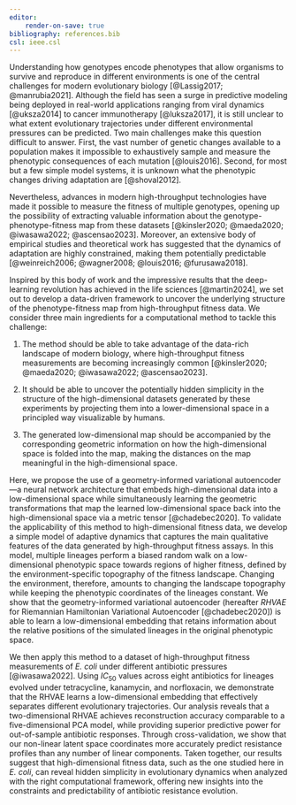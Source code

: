 ```yaml
---
editor:
    render-on-save: true
bibliography: references.bib
csl: ieee.csl
---
```


Understanding how genotypes encode phenotypes that allow organisms to survive
and reproduce in different environments is one of the central challenges for
modern evolutionary biology [@Lassig2017; @manrubia2021]. Although the field has
seen a surge in predictive modeling being deployed in real-world applications
ranging from viral dynamics [@uksza2014] to cancer immunotherapy [@luksza2017],
it is still unclear to what extent evolutionary trajectories under different
environmental pressures can be predicted. Two main challenges make this question
difficult to answer. First, the vast number of genetic changes available to a
population makes it impossible to exhaustively sample and measure the phenotypic
consequences of each mutation [@louis2016]. Second, for most but a few simple
model systems, it is unknown what the phenotypic changes driving adaptation are
[@shoval2012].

Nevertheless, advances in modern high-throughput technologies have made it
possible to measure the fitness of multiple genotypes, opening up the
possibility of extracting valuable information about the
genotype-phenotype-fitness map from these datasets [@kinsler2020; @maeda2020;
@iwasawa2022; @ascensao2023]. Moreover, an extensive body of empirical studies
and theoretical work has suggested that the dynamics of adaptation are highly
constrained, making them potentially predictable [@weinreich2006; @wagner2008;
@louis2016; @furusawa2018]. 

Inspired by this body of work and the impressive results that the deep-learning
revolution has achieved in the life sciences [@martin2024], we set out to
develop a data-driven framework to uncover the underlying structure of the
phenotype-fitness map from high-throughput fitness data. We consider three main
ingredients for a computational method to tackle this challenge:

1.  The method should be able to take advantage of the data-rich landscape of
modern biology, where high-throughput fitness measurements are becoming
increasingly common [@kinsler2020; @maeda2020; @iwasawa2022; @ascensao2023].

2. It should be able to uncover the potentially hidden simplicity in the
structure of the high-dimensional datasets generated by these experiments by
projecting them into a lower-dimensional space in a principled way visualizable
by humans.

3. The generated low-dimensional map should be accompanied by the corresponding
geometric information on how the high-dimensional space is folded into the map,
making the distances on the map meaningful in the high-dimensional space.

Here, we propose the use of a geometry-informed variational autoencoder---a
neural network architecture that embeds high-dimensional data into a
low-dimensional space while simultaneously learning the geometric
transformations that map the learned low-dimensional space back into the
high-dimensional space via a metric tensor [@chadebec2020]. To validate the
applicability of this method to high-dimensional fitness data, we develop a
simple model of adaptive dynamics that captures the main qualitative features of
the data generated by high-throughput fitness assays. In this model, multiple
lineages perform a biased random walk on a low-dimensional phenotypic space
towards regions of higher fitness, defined by the environment-specific
topography of the fitness landscape. Changing the environment, therefore,
amounts to changing the landscape topography while keeping the phenotypic
coordinates of the lineages constant. We show that the geometry-informed
variational autoencoder (hereafter *RHVAE* for Riemannian Hamiltonian
Variational Autoencoder [@chadebec2020]) is able to learn a low-dimensional
embedding that retains information about the relative positions of the simulated
lineages in the original phenotypic space. 

We then apply this method to a dataset of high-throughput fitness measurements
of *E. coli* under different antibiotic pressures [@iwasawa2022]. Using
$IC_{50}$ values across eight antibiotics for lineages evolved under
tetracycline, kanamycin, and norfloxacin, we demonstrate that the RHVAE learns a
low-dimensional embedding that effectively separates different evolutionary
trajectories. Our analysis reveals that a two-dimensional RHVAE achieves
reconstruction accuracy comparable to a five-dimensional PCA model, while
providing superior predictive power for out-of-sample antibiotic responses.
Through cross-validation, we show that our non-linear latent space coordinates
more accurately predict resistance profiles than any number of linear
components. Taken together, our results suggest that high-dimensional fitness
data, such as the one studied here in *E. coli*, can reveal hidden simplicity in
evolutionary dynamics when analyzed with the right computational framework,
offering new insights into the constraints and predictability of antibiotic
resistance evolution.